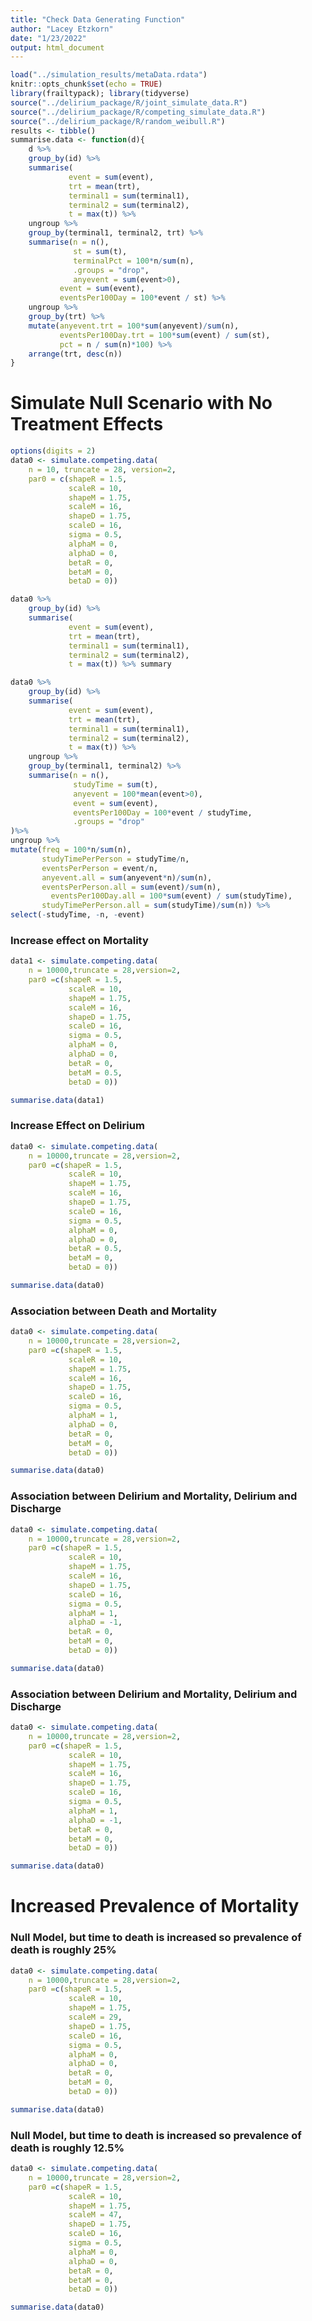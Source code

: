 ```yaml
---
title: "Check Data Generating Function"
author: "Lacey Etzkorn"
date: "1/23/2022"
output: html_document
---
```


```r
load("../simulation_results/metaData.rdata")
knitr::opts_chunk$set(echo = TRUE)
library(frailtypack); library(tidyverse)
source("../delirium_package/R/joint_simulate_data.R")
source("../delirium_package/R/competing_simulate_data.R")
source("../delirium_package/R/random_weibull.R")
results <- tibble()
summarise.data <- function(d){
	d %>%
	group_by(id) %>%
	summarise(
	         event = sum(event),
	         trt = mean(trt),
	         terminal1 = sum(terminal1),
	         terminal2 = sum(terminal2),
	         t = max(t)) %>%
	ungroup %>%
	group_by(terminal1, terminal2, trt) %>%
	summarise(n = n(),
	          st = sum(t),
	          terminalPct = 100*n/sum(n),
	          .groups = "drop",
	          anyevent = sum(event>0),
	       event = sum(event),
	       eventsPer100Day = 100*event / st) %>%
	ungroup %>%
	group_by(trt) %>% 
	mutate(anyevent.trt = 100*sum(anyevent)/sum(n),
	       eventsPer100Day.trt = 100*sum(event) / sum(st), 
		   pct = n / sum(n)*100) %>%
	arrange(trt, desc(n))
}
```


# Simulate Null Scenario with No Treatment Effects

```r
options(digits = 2)
data0 <- simulate.competing.data(
	n = 10, truncate = 28, version=2,
	par0 = c(shapeR = 1.5, 
	         scaleR = 10,
	         shapeM = 1.75, 
	         scaleM = 16,
	         shapeD = 1.75, 
	         scaleD = 16,
	         sigma = 0.5,
	         alphaM = 0,
	         alphaD = 0,
	         betaR = 0,
	         betaM = 0,
	         betaD = 0))

data0 %>%
	group_by(id) %>%
	summarise(
	         event = sum(event),
	         trt = mean(trt),
	         terminal1 = sum(terminal1),
	         terminal2 = sum(terminal2),
	         t = max(t)) %>% summary

data0 %>%
	group_by(id) %>%
	summarise(
	         event = sum(event),
	         trt = mean(trt),
	         terminal1 = sum(terminal1),
	         terminal2 = sum(terminal2),
	         t = max(t)) %>%
	ungroup %>%
	group_by(terminal1, terminal2) %>%
	summarise(n = n(),
	          studyTime = sum(t),
	          anyevent = 100*mean(event>0),
	          event = sum(event),
	          eventsPer100Day = 100*event / studyTime,
	          .groups = "drop"
)%>%
ungroup %>%
mutate(freq = 100*n/sum(n),
       studyTimePerPerson = studyTime/n,
       eventsPerPerson = event/n,
       anyevent.all = sum(anyevent*n)/sum(n),
       eventsPerPerson.all = sum(event)/sum(n),
	     eventsPer100Day.all = 100*sum(event) / sum(studyTime),
       studyTimePerPerson.all = sum(studyTime)/sum(n)) %>%
select(-studyTime, -n, -event)
```

### Increase effect on Mortality

```r
data1 <- simulate.competing.data(
	n = 10000,truncate = 28,version=2,
	par0 =c(shapeR = 1.5, 
	         scaleR = 10,
	         shapeM = 1.75, 
	         scaleM = 16,
	         shapeD = 1.75, 
	         scaleD = 16,
	         sigma = 0.5,
	         alphaM = 0,
	         alphaD = 0,
	         betaR = 0,
	         betaM = 0.5,
	         betaD = 0)) 

summarise.data(data1)
```

### Increase Effect on Delirium

```r
data0 <- simulate.competing.data(
	n = 10000,truncate = 28,version=2,
	par0 =c(shapeR = 1.5, 
	         scaleR = 10,
	         shapeM = 1.75, 
	         scaleM = 16,
	         shapeD = 1.75, 
	         scaleD = 16,
	         sigma = 0.5,
	         alphaM = 0,
	         alphaD = 0,
	         betaR = 0.5,
	         betaM = 0,
	         betaD = 0)) 

summarise.data(data0)
```

### Association between Death and Mortality

```r
data0 <- simulate.competing.data(
	n = 10000,truncate = 28,version=2,
	par0 =c(shapeR = 1.5, 
	         scaleR = 10,
	         shapeM = 1.75, 
	         scaleM = 16,
	         shapeD = 1.75, 
	         scaleD = 16,
	         sigma = 0.5,
	         alphaM = 1,
	         alphaD = 0,
	         betaR = 0,
	         betaM = 0,
	         betaD = 0)) 

summarise.data(data0)
```

### Association between Delirium and Mortality, Delirium and Discharge

```r
data0 <- simulate.competing.data(
	n = 10000,truncate = 28,version=2,
	par0 =c(shapeR = 1.5, 
	         scaleR = 10,
	         shapeM = 1.75, 
	         scaleM = 16,
	         shapeD = 1.75, 
	         scaleD = 16,
	         sigma = 0.5,
	         alphaM = 1,
	         alphaD = -1,
	         betaR = 0,
	         betaM = 0,
	         betaD = 0)) 

summarise.data(data0)
```

### Association between Delirium and Mortality, Delirium and Discharge

```r
data0 <- simulate.competing.data(
	n = 10000,truncate = 28,version=2,
	par0 =c(shapeR = 1.5, 
	         scaleR = 10,
	         shapeM = 1.75, 
	         scaleM = 16,
	         shapeD = 1.75, 
	         scaleD = 16,
	         sigma = 0.5,
	         alphaM = 1,
	         alphaD = -1,
	         betaR = 0,
	         betaM = 0,
	         betaD = 0)) 

summarise.data(data0)
```

# Increased Prevalence of Mortality

### Null Model, but time to death is increased so prevalence of death is roughly 25%

```r
data0 <- simulate.competing.data(
	n = 10000,truncate = 28,version=2,
	par0 =c(shapeR = 1.5, 
	         scaleR = 10,
	         shapeM = 1.75, 
	         scaleM = 29,
	         shapeD = 1.75, 
	         scaleD = 16,
	         sigma = 0.5,
	         alphaM = 0,
	         alphaD = 0,
	         betaR = 0,
	         betaM = 0,
	         betaD = 0)) 

summarise.data(data0)
```

### Null Model, but time to death is increased so prevalence of death is roughly 12.5%

```r
data0 <- simulate.competing.data(
	n = 10000,truncate = 28,version=2,
	par0 =c(shapeR = 1.5, 
	         scaleR = 10,
	         shapeM = 1.75, 
	         scaleM = 47,
	         shapeD = 1.75, 
	         scaleD = 16,
	         sigma = 0.5,
	         alphaM = 0,
	         alphaD = 0,
	         betaR = 0,
	         betaM = 0,
	         betaD = 0)) 

summarise.data(data0)
```
